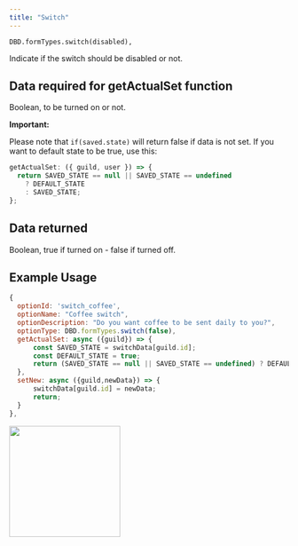 ```yaml
---
title: "Switch"
---
```


```
DBD.formTypes.switch(disabled),
```

<ParamField path="disabled" type="boolean" required>
  Indicate if the switch should be disabled or not.
</ParamField>

## Data required for getActualSet function

Boolean, to be turned on or not.

**Important:**

Please note that `if(saved.state)` will return false if data is not set. If you want to default state to be true, use this:

```javascript
getActualSet: ({ guild, user }) => {
  return SAVED_STATE == null || SAVED_STATE == undefined
    ? DEFAULT_STATE
    : SAVED_STATE;
};
```

## Data returned

Boolean, true if turned on - false if turned off.

## Example Usage

```js
{
  optionId: 'switch_coffee',
  optionName: "Coffee switch",
  optionDescription: "Do you want coffee to be sent daily to you?",
  optionType: DBD.formTypes.switch(false),
  getActualSet: async ({guild}) => {
      const SAVED_STATE = switchData[guild.id];
      const DEFAULT_STATE = true;
      return (SAVED_STATE == null || SAVED_STATE == undefined) ? DEFAULT_STATE : SAVED_STATE;
  },
  setNew: async ({guild,newData}) => {
      switchData[guild.id] = newData;
      return;
  }
},
```

<img height="200" src="/images/formtypes/dbd-switch.png" />
